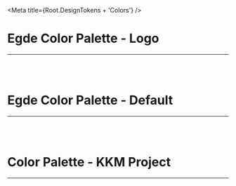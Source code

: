 
<Meta title={Root.DesignTokens + 'Colors'} />

# Egde Color Palette - Logo

<hr />
<br />

<ColorPalette>
    <ColorItem title="Orange" subtitle="" colors={{ Orange: '#FF7300' }} />
    <ColorItem title="Blue" subtitle="" colors={{ Blue: '#1080E5' }} />
    <ColorItem title="Purple" subtitle="" colors={{ Purple: '#D06CFF' }} />
    <ColorItem title="Yellow" subtitle="" colors={{ Yellow: '#FCB606' }} />
    <ColorItem title="Green" subtitle="" colors={{ Green: '#0C461E' }} />
</ColorPalette>

<br />

# Egde Color Palette - Default

<hr />
<br />

<ColorPalette>
    <ColorItem
        title="EgdeBlue"
        subtitle="Standard text color"
        colors={{ Blue: '#01233D' }}
    />
    <ColorItem
        title="EgdeWhite"
        subtitle="Standard background color"
        colors={{ EgdeWhite: '#FAFAFD' }}
    />
    <ColorItem
        title="Grey"
        subtitle="Alternative backgroundcolors"
        colors={{ LightGrey: '#E8EAF9', MiddleGrey: '#C7C8DB' }}
    />
    <ColorItem
        title="Lightblue"
        subtitle="Secondary Color for the Egde Colors"
        colors={{ Lightblue: '#94D9FF' }}
    />
</ColorPalette>

<br />

# Color Palette - KKM Project

<hr />
<br />

<ColorPalette>
    <ColorItem
        title="Blue"
        subtitle=""
        colors={{ Darkblue: '#002855', Blue: '#01459E', Lightblue: '#DFEEF9' }}
    />
    <ColorItem
        title="Yellow"
        subtitle=""
        colors={{ Orange: '#F0870B', Amber: '#DD6B1F', Yellow: '#FFF3CD' }}
    />
    <ColorItem
        title="Green"
        subtitle=""
        colors={{ Green: '#027A1F', Lightgreen: '#B4D8BC' }}
    />
    <ColorItem title="white" subtitle="" colors={{ White: '#FFFFFF' }} />
    <ColorItem
        title="Grey"
        subtitle=""
        colors={{ Darkgrey: '#4A4A4A', Grey: '#F7FAFC', Lightgrey: '#6E6E6E' }}
    />
    <ColorItem
        title="Red"
        subtitle=""
        colors={{ Darkred: '#660000', red: '#CC0000', Lightred: '#F4CBCC' }}
    />
    <ColorItem
        title="Badges"
        subtitle=""
        colors={{ Ok: '#027A1F', Wip: '#FFFAEB', Warning: '#C05621' }}
    />
</ColorPalette>
